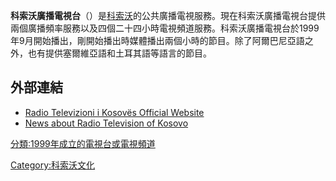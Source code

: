 '''科索沃廣播電視台'''（{{lang-sq|Radio Televizioni i Kosovës}}）是[[科索沃|科索沃]]的公共廣播電視服務。現在科索沃廣播電視台提供兩個廣播頻率服務以及四個二十四小時電視頻道服務。科索沃廣播電視台於1999年9月開始播出，剛開始播出時媒體播出兩個小時的節目。除了阿爾巴尼亞語之外，也有提供塞爾維亞語和土耳其語等語言的節目。
==外部連結==
* [http://www.rtklive.com/ Radio Televizioni i Kosovës Official Website] {{Wayback|url=http://www.rtklive.com/ |date=20140208015007 }} {{sq icon}} {{en icon}} {{sr icon}} {{bs icon}} {{tr icon}} {{ro icon}}
* [http://www.lajme.gen.al/teme/radio-televizioni-i-kosoves.html News about Radio Television of Kosovo] {{Wayback|url=http://www.lajme.gen.al/teme/radio-televizioni-i-kosoves.html |date=20190819135728 }} {{sq icon}}
[[Category:科索沃文化|Category:科索沃文化]]
[[分類:1999年成立的電視台或電視頻道|分類:1999年成立的電視台或電視頻道]]